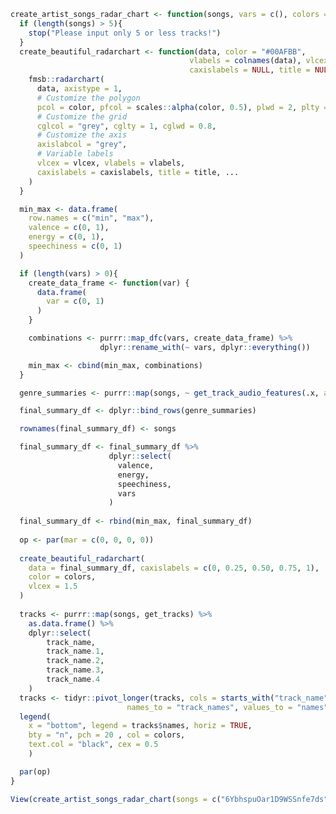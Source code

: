 ```r
create_artist_songs_radar_chart <- function(songs, vars = c(), colors = c(), authorization = get_spotify_access_token()){
  if (length(songs) > 5){
    stop("Please input only 5 or less tracks!")
  }
  create_beautiful_radarchart <- function(data, color = "#00AFBB", 
                                        vlabels = colnames(data), vlcex = 0.7,
                                        caxislabels = NULL, title = NULL, ...){
    fmsb::radarchart(
      data, axistype = 1,
      # Customize the polygon
      pcol = color, pfcol = scales::alpha(color, 0.5), plwd = 2, plty = 1,
      # Customize the grid
      cglcol = "grey", cglty = 1, cglwd = 0.8,
      # Customize the axis
      axislabcol = "grey", 
      # Variable labels
      vlcex = vlcex, vlabels = vlabels,
      caxislabels = caxislabels, title = title, ...
    )
  }

  min_max <- data.frame(
    row.names = c("min", "max"),
    valence = c(0, 1),
    energy = c(0, 1),
    speechiness = c(0, 1)
  )

  if (length(vars) > 0){
    create_data_frame <- function(var) {
      data.frame(
        var = c(0, 1)  
      )
    }

    combinations <- purrr::map_dfc(vars, create_data_frame) %>% 
                    dplyr::rename_with(~ vars, dplyr::everything())

    min_max <- cbind(min_max, combinations)
  }

  genre_summaries <- purrr::map(songs, ~ get_track_audio_features(.x, authorization = authorization))

  final_summary_df <- dplyr::bind_rows(genre_summaries)

  rownames(final_summary_df) <- songs

  final_summary_df <- final_summary_df %>%
                      dplyr::select(
                        valence,
                        energy,
                        speechiness,
                        vars
                      )
                      
  final_summary_df <- rbind(min_max, final_summary_df)  
  
  op <- par(mar = c(0, 0, 0, 0))
  
  create_beautiful_radarchart(
    data = final_summary_df, caxislabels = c(0, 0.25, 0.50, 0.75, 1),
    color = colors,
    vlcex = 1.5
  )
  
  tracks <- purrr::map(songs, get_tracks) %>% 
    as.data.frame() %>% 
    dplyr::select(
        track_name,
        track_name.1,
        track_name.2,
        track_name.3,
        track_name.4
    )
  tracks <- tidyr::pivot_longer(tracks, cols = starts_with("track_name"), 
                          names_to = "track_names", values_to = "names")
  legend(
    x = "bottom", legend = tracks$names, horiz = TRUE,
    bty = "n", pch = 20 , col = colors,
    text.col = "black", cex = 0.5
    )

  par(op)
}
```

```r
View(create_artist_songs_radar_chart(songs = c("6YbhspuOar1D9WSSnfe7ds", "5Tbpp3OLLClPJF8t1DmrFD", "2NBQmPrOEEjA8VbeWOQGxO", "39QBkWKnap8wRSW4WB9OK0", "0xzI1KAr0Yd9tv8jlIk3sn"), vars = "liveness", colors = c("#2596BE", "#BC22BF", "#eb4034", "#31cc46", "#8c880f")))
```